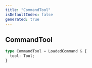 ```yaml
---
title: "CommandTool"
isDefaultIndex: false
generated: true
---
```



<!-- This file was generated from the CommandKit source. Do not modify. Instead, re-run the "docgen" script -->


## CommandTool

<GenerationInfo sourceFile="packages/ai/src/types.ts" sourceLine="38" packageName="@commandkit/ai" />



```ts title="Signature"
type CommandTool = LoadedCommand & {
  tool: Tool;
}
```
